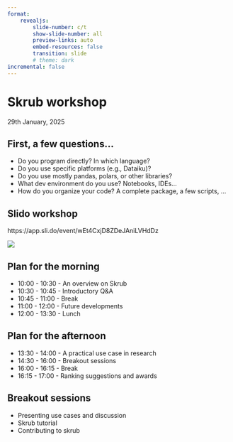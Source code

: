 ```yaml
---
format: 
    revealjs:
        slide-number: c/t
        show-slide-number: all
        preview-links: auto
        embed-resources: false
        transition: slide
        # theme: dark
incremental: false
---
```

# Skrub workshop
29th January, 2025

## First, a few questions... {.smaller}
- Do you program directly? In which language?
- Do you use specific platforms (e.g., Dataiku)?
- Do you use mostly pandas, polars, or other libraries?
- What dev environment do you use? Notebooks, IDEs...
- How do you organize your code? A complete package, a few scripts, ...

## Slido workshop
https://app.sli.do/event/wEt4CxjD8ZDeJAniLVHdDz

![](images/qr-code-slido.png)

## Plan for the morning {.smaller} 
- 10:00 - 10:30 - An overview on Skrub
- 10:30 - 10:45 - Introductory Q&A
- 10:45 - 11:00 - Break
- 11:00 - 12:00 - Future developments
- 12:00 - 13:30 - Lunch

## Plan for the afternoon {.smaller}
- 13:30 - 14:00 - A practical use case in research
- 14:30 - 16:00 - Breakout sessions
- 16:00 - 16:15 - Break
- 16:15 - 17:00 - Ranking suggestions and awards

## Breakout sessions
- Presenting use cases and discussion
- Skrub tutorial
- Contributing to skrub